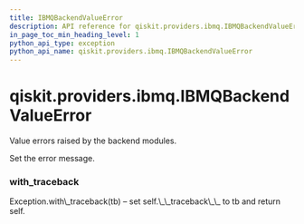 ```yaml
---
title: IBMQBackendValueError
description: API reference for qiskit.providers.ibmq.IBMQBackendValueError
in_page_toc_min_heading_level: 1
python_api_type: exception
python_api_name: qiskit.providers.ibmq.IBMQBackendValueError
---
```


<span id="qiskit-providers-ibmq-ibmqbackendvalueerror" />

# qiskit.providers.ibmq.IBMQBackendValueError

<Class id="qiskit.providers.ibmq.IBMQBackendValueError" name="IBMQBackendValueError" isDedicatedPage={true} github="https://github.com/qiskit/qiskit-ibmq-provider/tree/stable/0.12/qiskit/providers/ibmq/exceptions.py" signature="IBMQBackendValueError(*message)">
  Value errors raised by the backend modules.

  Set the error message.

  ### with\_traceback

  <Function id="qiskit.providers.ibmq.IBMQBackendValueError.with_traceback" name="with_traceback" signature="with_traceback()">
    Exception.with\_traceback(tb) – set self.\_\_traceback\_\_ to tb and return self.
  </Function>
</Class>

